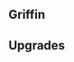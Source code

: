 {{Building
| name = Lion Circus
| image = N/A
| category = [[Elite Barracks]]
| cycle = 10s
| capacity = 4
| produce_per_cycle = 1 [[Griffin]]
| consume_per_cycle = 20 {{RessourceIcon|type=meat}}, 20 {{RessourceIcon|type=wheat}}
| build_cost = 100 {{RessourceIcon|type=meat}}, 20 {{RessourceIcon|type=wheat}}
| description = Spawns Griffins.
}}

== Griffin ==
{{Unit
| name = Griffin
| image = N/A
| type = Rider, Flying
| hp = 430
| dps = 40
| trait = +2% to HP of Griffins for each Griffin on the battlefield.
}}

== Upgrades ==
{{Upgrade
| name = Versatility
| description = Griffins receive bonuses from all troop classes and are counted as all-class. Their cost to produce is increased by 100%.
}}